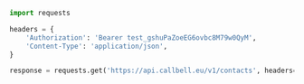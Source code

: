 ```python
import requests

headers = {
    'Authorization': 'Bearer test_gshuPaZoeEG6ovbc8M79w0QyM',
    'Content-Type': 'application/json',
}

response = requests.get('https://api.callbell.eu/v1/contacts', headers=headers)

```